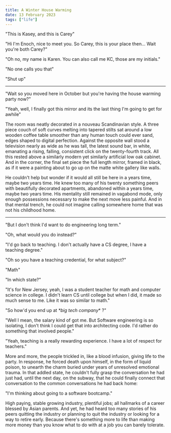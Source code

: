 ```yaml
---
title: A Winter House Warming
date: 13 February 2023
tags: ["life"]
---
```


"This is Kasey, and this is Carey"

"Hi I'm Enoch, nice to meet you. So Carey, this is your place then... Wait you're both Carey?"

"Oh no, my name is Karen. You can also call me KC, those are my initials."

"No one calls you that"

"Shut up"

---

"Wait so you moved here in October but you're having the house warming party now?"

"Yeah, well, I finally got this mirror and its the last thing I'm going to get for awhile"

The room was neatly decorated in a nouveau Scandinavian style.
A three piece couch of soft curves melting into tapered stilts sat around a low
wooden coffee table smoother than any human touch could ever sand, edges shaped
to digital perfection.
Against the opposite wall stood a television nearly as wide as he was tall,
the latest sound bar, in white, emanating a rising, falling, consistent click on the twenty-fourth track.
All this rested above a similarly modern yet similarly artificial low oak cabinet.
And in the corner, the final set piece the full length mirror, framed in black,
as if it were a painting about to go up on the matte white gallery like walls.

He couldn't help but wonder if it would all still be here in a years time, maybe
two years time.
He knew too many of his twenty something peers with beautifully decorated apartments,
abandoned within a years time, maybe two years time.
His mentality still remained in vagabond mode, only enough possessions necessary
to make the next move less painful.
And in that mental trench, he could not imagine calling somewhere home that was not
his childhood home.

---

"But I don't think I'd want to do engineering long term."

"Oh, what would you do instead?"

"I'd go back to teaching. I don't actually have a CS degree, I have a teaching degree."

"Oh so you have a teaching credential, for what subject?"

"Math"

"In which state?"

"It's for New Jersey, yeah, I was a student teacher for math and computer science
in college. I didn't learn CS until college but when I did, it made so much sense to me.
Like it was so similar to math."

"So how'd you end up at _\*big tech company_\* ?"

"Well I mean, the salary kind of got me. But Software engineering is so isolating,
I don't think I could get that into architecting code. I'd rather do something that involved people."

"Yeah, teaching is a really rewarding experience. I have a lot of respect for teachers."

More and more, the people trickled in, like a blood infusion, giving life to the party.
In response, he forced death upon himself, in the form of liquid poison, to unearth
the charm buried under years of unresolved emotional trauma.
In that addled state, he couldn't fully grasp the conversation he had just had,
until the next day, on the subway, that he could finally connect
that conversation to the common conversations he had back home:

"I'm thinking about going to a software bootcamp."

High paying, stable growing industry, plentiful jobs;
all hallmarks of a career blessed by Asian parents.
And yet, he had heard too many stories of his peers quitting the industry or
planning to quit the industry or looking for a way to retire early.
Because there's something more to life than making more money than you know
what to do with at a job you can barely tolerate.
